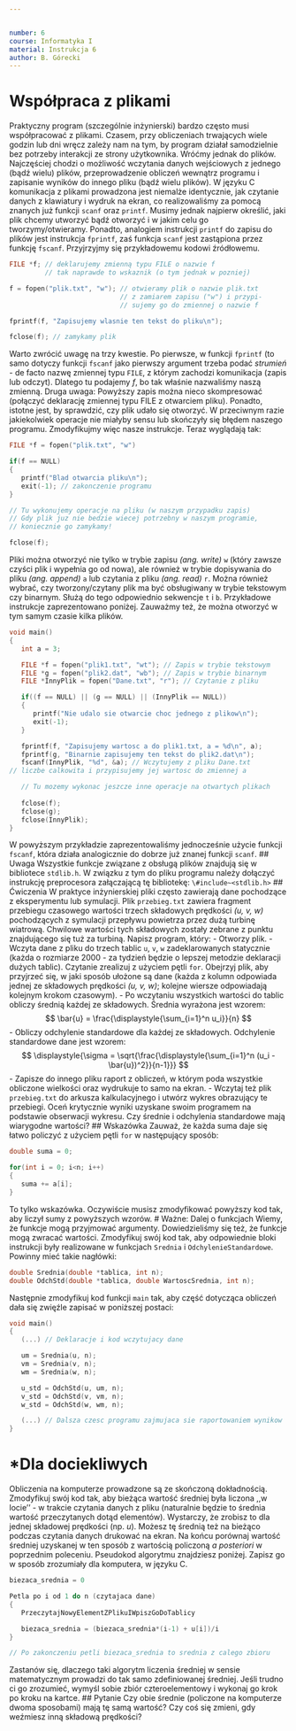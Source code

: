 ```yaml
---


number: 6
course: Informatyka I
material: Instrukcja 6
author: B. Górecki
---
```



# Współpraca z plikami
Praktyczny program (szczególnie inżynierski) bardzo często musi współpracować z plikami. Czasem, przy obliczeniach trwających wiele godzin lub dni wręcz zależy nam na tym, by program działał samodzielnie bez potrzeby interakcji ze strony użytkownika. Wróćmy jednak do plików. Najczęściej chodzi o możliwość wczytania danych wejściowych z jednego (bądź wielu) plików, przeprowadzenie obliczeń wewnątrz programu i zapisanie wyników do innego pliku (bądź wielu plików).
W języku C komunikacja z plikami prowadzona jest niemalże identycznie, jak czytanie danych z klawiatury i wydruk na ekran, co realizowaliśmy za pomocą znanych już funkcji `scanf` oraz `printf`. Musimy jednak najpierw określić, jaki plik chcemy utworzyć bądź otworzyć i w jakim celu go tworzymy/otwieramy. Ponadto, analogiem instrukcji `printf` do zapisu do plików jest instrukcja `fprintf`, zaś funkcja `scanf` jest zastąpiona przez funkcję `fscanf`. Przyjrzyjmy się przykładowemu kodowi źródłowemu.
```c
FILE *f; // deklarujemy zmienną typu FILE o nazwie f
         // tak naprawde to wskaznik (o tym jednak w pozniej)

f = fopen("plik.txt", "w"); // otwieramy plik o nazwie plik.txt
                            // z zamiarem zapisu ("w") i przypi-
                            // sujemy go do zmiennej o nazwie f

fprintf(f, "Zapisujemy wlasnie ten tekst do pliku\n");

fclose(f); // zamykamy plik
```
Warto zwrócić uwagę na trzy kwestie. Po pierwsze, w funkcji `fprintf` (to samo dotyczy funkcji `fscanf` jako pierwszy argument trzeba podać *strumień* - de facto nazwę zmiennej typu `FILE`, z którym zachodzi komunikacja (zapis lub odczyt). Dlatego tu podajemy *f*, bo tak właśnie nazwaliśmy naszą zmienną. Druga uwaga: Powyższy zapis można nieco skompresować (połączyć deklarację zmiennej typu FILE z otwarciem pliku). Ponadto, istotne jest, by sprawdzić, czy plik udało się otworzyć. W przeciwnym razie jakiekolwiek operacje nie miałyby sensu lub skończyły się błędem naszego programu. Zmodyfikujmy więc nasze instrukcje. Teraz wyglądają tak:
```c
FILE *f = fopen("plik.txt", "w")

if(f == NULL)
{
   printf("Blad otwarcia pliku\n");
   exit(-1); // zakonczenie programu
}

// Tu wykonujemy operacje na pliku (w naszym przypadku zapis)
// Gdy plik juz nie bedzie wiecej potrzebny w naszym programie,
// koniecznie go zamykamy!

fclose(f);
```
Pliki można otworzyć nie tylko w trybie zapisu *(ang. write)* `w` (który zawsze czyści plik i wypełnia go od nowa), ale również w trybie dopisywania do pliku *(ang. append)* `a` lub czytania z pliku *(ang. read)* `r`. Można również wybrać, czy tworzony/czytany plik ma być obsługiwany w trybie tekstowym czy binarnym. Służą do tego odpowiednio sekwencje `t` i `b`. Przykładowe instrukcje zaprezentowano poniżej. Zauważmy też, że można otworzyć w tym samym czasie kilka plików.
```c
void main()
{
   int a = 3;

   FILE *f = fopen("plik1.txt", "wt"); // Zapis w trybie tekstowym
   FILE *g = fopen("plik2.dat", "wb"); // Zapis w trybie binarnym
   FILE *InnyPlik = fopen("Dane.txt", "r"); // Czytanie z pliku

   if((f == NULL) || (g == NULL) || (InnyPlik == NULL))
   {
      printf("Nie udalo sie otwarcie choc jednego z plikow\n");
      exit(-1);
   }

   fprintf(f, "Zapisujemy wartosc a do plik1.txt, a = %d\n", a);
   fprintf(g, "Binarnie zapisujemy ten tekst do plik2.dat\n");
   fscanf(InnyPlik, "%d", &a); // Wczytujemy z pliku Dane.txt
// liczbe calkowita i przypisujemy jej wartosc do zmiennej a

   // Tu mozemy wykonac jeszcze inne operacje na otwartych plikach
   
   fclose(f);
   fclose(g);
   fclose(InnyPlik);
}
```
W powyższym przykładzie zaprezentowaliśmy jednocześnie użycie funkcji `fscanf`, która działa analogicznie do dobrze już znanej funkcji `scanf`.
## Uwaga
Wszystkie funkcje związane z obsługą plików znajdują się w bibliotece `stdlib.h`. W związku z tym do pliku programu należy dołączyć instrukcję preprocesora załączającą tę bibliotekę: `\#include~<stdlib.h>`
## Ćwiczenia
W praktyce inżynierskiej pliki często zawierają dane pochodzące z eksperymentu lub symulacji. Plik `przebieg.txt` zawiera fragment przebiegu czasowego wartości trzech składowych prędkości *(u, v, w)* pochodzących z symulacji przepływu powietrza przez dużą turbinę wiatrową. Chwilowe wartości tych składowych zostały zebrane z punktu znajdującego się tuż za turbiną. Napisz program, który:
- Otworzy plik.
- Wczyta dane z pliku do trzech tablic `u`, `v`, `w` zadeklarowanych statycznie (każda o rozmiarze 2000 - za tydzień będzie o lepszej metodzie deklaracji dużych tablic). Czytanie zrealizuj z użyciem pętli `for`. Obejrzyj plik, aby przyjrzeć się, w jaki sposób ułożone są dane (każda z kolumn odpowiada jednej ze składowych prędkości *(u, v, w)*; kolejne wiersze odpowiadają kolejnym krokom czasowym).
- Po wczytaniu wszystkich wartości do tablic obliczy średnią każdej ze składowych. Średnia wyrażona jest wzorem:
$$
\bar{u} = \frac{\displaystyle{\sum_{i=1}^n u_i}}{n}
$$
- Obliczy odchylenie standardowe dla każdej ze składowych. Odchylenie standardowe dane jest wzorem:
$$
\displaystyle{\sigma = \sqrt{\frac{\displaystyle{\sum_{i=1}^n (u_i - \bar{u})^2}}{n-1}}}
$$
- Zapisze do innego pliku raport z obliczeń, w którym poda wszystkie obliczone wielkości oraz wydrukuje to samo na ekran.
- Wczytaj też plik `przebieg.txt` do arkusza kalkulacyjnego i utwórz wykres obrazujący te przebiegi. Oceń krytycznie wyniki uzyskane swoim programem na podstawie obserwacji wykresu. Czy średnie i odchylenia standardowe mają wiarygodne wartości?
## Wskazówka
Zauważ, że każda suma daje się łatwo policzyć z użyciem pętli `for` w następujący sposób:
```c
double suma = 0;

for(int i = 0; i<n; i++)
{
   suma += a[i];
}
```
To tylko wskazówka. Oczywiście musisz zmodyfikować powyższy kod tak, aby liczył sumy z powyższych wzorów.
# Ważne: Dalej o funkcjach
Wiemy, że funkcje mogą przyjmować argumenty. Dowiedzieliśmy się też, że funkcje mogą zwracać wartości. Zmodyfikuj swój kod tak, aby odpowiednie bloki instrukcji były realizowane w funkcjach `Srednia` i `OdchylenieStandardowe`. Powinny mieć takie nagłówki:
```c
double Srednia(double *tablica, int n);
double OdchStd(double *tablica, double WartoscSrednia, int n);
```
Następnie zmodyfikuj kod funkcji `main` tak, aby część dotycząca obliczeń dała się zwięźle zapisać w poniższej postaci:
```c
void main()
{
   (...) // Deklaracje i kod wczytujacy dane

   um = Srednia(u, n);
   vm = Srednia(v, n);
   wm = Srednia(w, n);

   u_std = OdchStd(u, um, n);
   v_std = OdchStd(v, vm, n);
   w_std = OdchStd(w, wm, n);

   (...) // Dalsza czesc programu zajmujaca sie raportowaniem wynikow
}
```
# *Dla dociekliwych
Obliczenia na komputerze prowadzone są ze skończoną dokładnością. Zmodyfikuj swój kod tak, aby bieżąca wartość średniej była liczona ,,w locie'' - w trakcie czytania danych z pliku (naturalnie będzie to średnia wartość przeczytanych dotąd elementów). Wystarczy, że zrobisz to dla jednej składowej prędkości (np. *u*). Możesz tę średnią też na bieżąco podczas czytania danych drukować na ekran. Na końcu porównaj wartość średniej uzyskanej w ten sposób z wartością policzoną *a posteriori* w poprzednim poleceniu.
Pseudokod algorytmu znajdziesz poniżej. Zapisz go w sposób zrozumiały dla komputera, w języku C.
```c
biezaca_srednia = 0

Petla po i od 1 do n (czytajaca dane)
{
   PrzeczytajNowyElementZPlikuIWpiszGoDoTablicy

   biezaca_srednia = (biezaca_srednia*(i-1) + u[i])/i
}

// Po zakonczeniu petli biezaca_srednia to srednia z calego zbioru
```
Zastanów się, dlaczego taki algorytm liczenia średniej w sensie matematycznym prowadzi do tak samo zdefiniowanej średniej. Jeśli trudno ci go zrozumieć, wymyśl sobie zbiór czteroelementowy i wykonaj go krok po kroku na kartce.
## Pytanie
Czy obie średnie (policzone na komputerze dwoma sposobami) mają tę samą wartość? Czy coś się zmieni, gdy weźmiesz inną składową prędkości?


